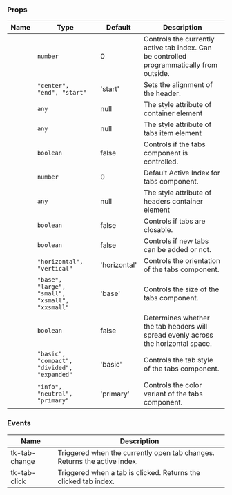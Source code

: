 
### Props

| Name | Type | Default | Description |
| ---- | ---- | ------- | ----------- |
| <TkBadge label="activeIndex" variant="primary" size="large" type="filledlight"/> | <code>number</code> | 0 | Controls the currently active tab index. Can be controlled programmatically from outside. |
| <TkBadge label="alignHeaders" variant="primary" size="large" type="filledlight"/> | <code>"center", "end", "start"</code> | 'start' | Sets the alignment of the header. |
| <TkBadge label="containerStyle" variant="primary" size="large" type="filledlight"/> | <code>any</code> | null | The style attribute of container element |
| <TkBadge label="contentStyle" variant="primary" size="large" type="filledlight"/> | <code>any</code> | null | The style attribute of tabs item element |
| <TkBadge label="controlled" variant="primary" size="large" type="filledlight"/> | <code>boolean</code> | false | Controls if the tabs component is controlled. |
| <TkBadge label="defaultActiveIndex" variant="primary" size="large" type="filledlight"/> | <code>number</code> | 0 | Default Active Index for tabs component. |
| <TkBadge label="headerContainerStyle" variant="primary" size="large" type="filledlight"/> | <code>any</code> | null | The style attribute of headers container element |
| <TkBadge label="isClosable" variant="primary" size="large" type="filledlight"/> | <code>boolean</code> | false | Controls if tabs are closable. |
| <TkBadge label="isExtendable" variant="primary" size="large" type="filledlight"/> | <code>boolean</code> | false | Controls if new tabs can be added or not. |
| <TkBadge label="orientation" variant="primary" size="large" type="filledlight"/> | <code>"horizontal", "vertical"</code> | 'horizontal' | Controls the orientation of the tabs component. |
| <TkBadge label="size" variant="primary" size="large" type="filledlight"/> | <code>"base", "large", "small", "xsmall", "xxsmall"</code> | 'base' | Controls the size of the tabs component. |
| <TkBadge label="spreadHeaders" variant="primary" size="large" type="filledlight"/> | <code>boolean</code> | false | Determines whether the tab headers will spread evenly across the horizontal space. |
| <TkBadge label="type" variant="primary" size="large" type="filledlight"/> | <code>"basic", "compact", "divided", "expanded"</code> | 'basic' | Controls the tab style of the tabs component. |
| <TkBadge label="variant" variant="primary" size="large" type="filledlight"/> | <code>"info", "neutral", "primary"</code> | 'primary' | Controls the color variant of the tabs component. |

### Events

| Name | Description |
| ---- | ----------- |
| tk-tab-change | Triggered when the currently open tab changes. Returns the active index. |
| tk-tab-click | Triggered when a tab is clicked. Returns the clicked tab index. |
